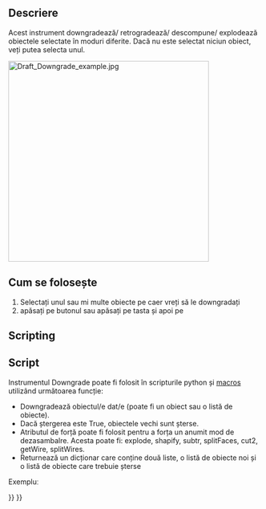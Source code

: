 <languages/>

{{Docnav
|[[Draft_Upgrade|Upgrade]]
|[[Draft_WireToBSpline|WireToBSpline]]
|[[Draft_Workbench|Draft]]
|IconL=Draft_Upgrade.svg
|IconR=Draft_WireToBSpline.svg
|IconC=Workbench_Draft.svg
}}

<div class="mw-translate-fuzzy">
{{GuiCommand
|Name=Draft Downgrade
|Workbenches=[[Draft_Workbench/ro|Draft]], [[Arch_Workbench/ro|Arch]]
|MenuLocation=Draft → Downgrade
|Shortcut=D N
|SeeAlso=[[Draft Upgrade|Draft Upgrade]]
}}
</div>

<span id="Description"></span>
==Descriere==

<div class="mw-translate-fuzzy">
Acest instrument downgradează/ retrogradează/ descompune/ explodează obiectele selectate în moduri diferite. Dacă nu este selectat niciun obiect, veți putea selecta unul.
</div>

[[Image:Draft_Downgrade_example.jpg|400px]]
{{Caption|Two overlapping faces are downgraded to a Part Cut object, which is downgraded to a face. That face is then downgraded to a closed wire, which is finally downgraded to separate edges.}}

<span id="Usage"></span>
<div class="mw-translate-fuzzy">
== Cum se folosește ==
</div>

<div class="mw-translate-fuzzy">
# Selectați unul sau mi multe obiecte pe caer vreți să le  downgradați
# apăsați pe butonul  {{KEY|[[Image:Draft Downgrade.png|16px]] [[Draft Downgrade]]}} sau apăsați pe tasta {{KEY|D}} și apoi pe {{KEY|N}}
</div>

==Scripting==

<div class="mw-translate-fuzzy">
==Script==
</div>

<div class="mw-translate-fuzzy">
Instrumentul Downgrade poate fi folosit în scripturile python și [[macros]] utilizând următoarea funcție:
</div>

{{Code|code=
downgrade_list = downgrade(objects, delete=False, force=None)
}}

<div class="mw-translate-fuzzy">
* Downgradează obiectul/e dat/e (poate fi un obiect sau o listă de obiecte).
* Dacă ștergerea este True, obiectele vechi sunt șterse.
* Atributul de forță poate fi folosit pentru a forța un anumit mod de dezasambalre. Acesta poate fi: explode, shapify, subtr, splitFaces, cut2, getWire, splitWires.
* Returnează un dicționar care conține două liste, o listă de obiecte noi și o listă de obiecte care trebuie șterse
</div>

Exempluː

{{Code|code=
import FreeCAD as App
import Draft

doc = App.newDocument()

circle = Draft.make_circle(1000)
rectangle = Draft.make_rectangle(2000, 800)
doc.recompute()

add_list1, delete_list1 = Draft.upgrade([circle, rectangle], delete=True)

compound = add_list1[0]
add_list2, delete_list2 = Draft.downgrade(compound, delete=False)
face = add_list2[0]
add_list3, delete_list3 = Draft.downgrade(face, delete=False)

box = doc.addObject("Part::Box", "Box")
box.Length = 2300
box.Width = 800
box.Height = 1000

add_list4, delete_list4 = Draft.downgrade(box, delete=True)

doc.recompute()
}}


{{Docnav
|[[Draft_Upgrade|Upgrade]]
|[[Draft_WireToBSpline|WireToBSpline]]
|[[Draft_Workbench|Draft]]
|IconL=Draft_Upgrade.svg
|IconR=Draft_WireToBSpline.svg
|IconC=Workbench_Draft.svg
}}

{{Draft Tools navi{{#translation:}}}}
{{Userdocnavi{{#translation:}}}}